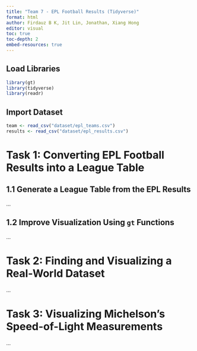 ```yaml
---
title: "Team 7 - EPL Football Results (Tidyverse)"
format: html
author: Firdauz B K, Jit Lin, Jonathan, Xiang Hong
editor: visual
toc: true
toc-depth: 2
embed-resources: true
---
```

## Load Libraries
```r
library(gt)
library(tidyverse)
library(readr)
```

## Import Dataset
```r
team <- read_csv("dataset/epl_teams.csv")
results <- read_csv("dataset/epl_results.csv")
```


# Task 1: Converting EPL Football Results into a League Table

## 1.1 Generate a League Table from the EPL Results

...

## 1.2 Improve Visualization Using `gt` Functions

...

# Task 2: Finding and Visualizing a Real-World Dataset

...

# Task 3: Visualizing Michelson’s Speed-of-Light Measurements

...
